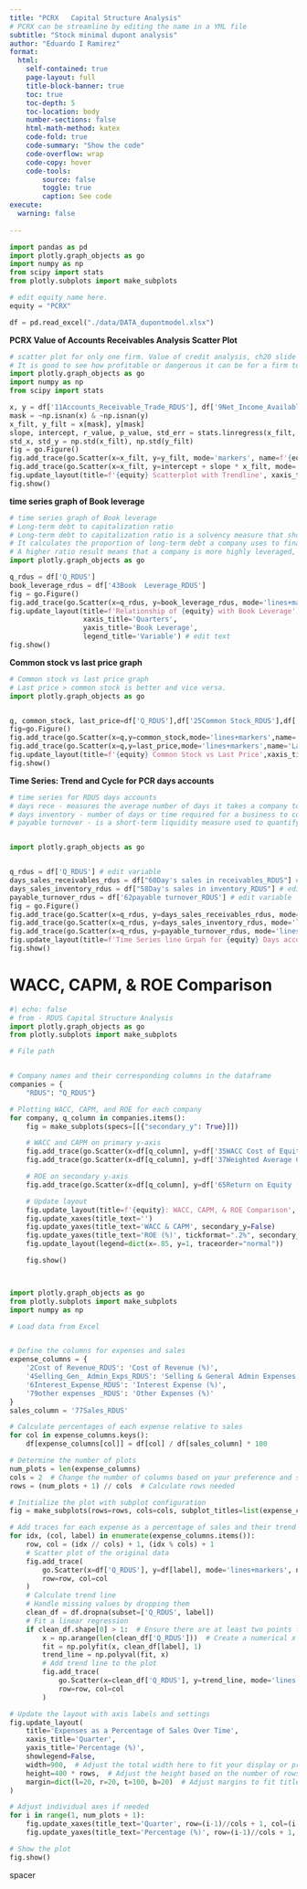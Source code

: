 ```yaml
---
title: "PCRX   Capital Structure Analysis" 
# PCRX can be streamline by editing the name in a YML file
subtitle: "Stock minimal dupont analysis"
author: "Eduardo I Ramirez"
format:
  html:
    self-contained: true
    page-layout: full
    title-block-banner: true
    toc: true
    toc-depth: 5
    toc-location: body
    number-sections: false
    html-math-method: katex
    code-fold: true
    code-summary: "Show the code"
    code-overflow: wrap
    code-copy: hover
    code-tools:
        source: false
        toggle: true
        caption: See code
execute: 
  warning: false
    
---
```



```python
import pandas as pd
import plotly.graph_objects as go
import numpy as np
from scipy import stats
from plotly.subplots import make_subplots

# edit equity name here.    
equity = "PCRX" 

df = pd.read_excel("./data/DATA_dupontmodel.xlsx")

```




__PCRX Value of Accounts Receivables Analysis Scatter Plot__
```python
# scatter plot for only one firm. Value of credit analysis, ch20 slide 18
# It is good to see how profitable or dangerous it can be for a firm to increase accounts receivable. 
import plotly.graph_objects as go
import numpy as np
from scipy import stats

x, y = df['11Accounts_Receivable_Trade_RDUS'], df['9Net_Income_Available_to_Common_RDUS']
mask = ~np.isnan(x) & ~np.isnan(y)
x_filt, y_filt = x[mask], y[mask]
slope, intercept, r_value, p_value, std_err = stats.linregress(x_filt, y_filt)
std_x, std_y = np.std(x_filt), np.std(y_filt)
fig = go.Figure()
fig.add_trace(go.Scatter(x=x_filt, y=y_filt, mode='markers', name=f'{equity} Data'))
fig.add_trace(go.Scatter(x=x_filt, y=intercept + slope * x_filt, mode='lines', name='Trendline', line=dict(color='red', dash='dash')))
fig.update_layout(title=f'{equity} Scatterplot with Trendline', xaxis_title='Accounts Receivable', yaxis_title='Net Income', showlegend=False, annotations=[dict(x=np.max(x_filt), y=np.min(y_filt), xref='x', yref='y', text=f'Y = {slope:.2f}X + {intercept:.2f}<br>R² = {r_value**2:.2f}<br>St_Dev X:{std_x:.0f} St_Dev Y:{std_y:.0f}', showarrow=False)])
fig.show()


```







__time series graph of Book leverage__


```python
# time series graph of Book leverage 
# Long-term debt to capitalization ratio
# Long-term debt to capitalization ratio is a solvency measure that shows the degree of financial leverage a firm takes on.
# It calculates the proportion of long-term debt a company uses to finance its assets, relative to the amount of equity used for the same purpose.
# A higher ratio result means that a company is more highly leveraged, which carries a higher risk of insolvency.
import plotly.graph_objects as go

q_rdus = df['Q_RDUS'] 
book_leverage_rdus = df['43Book  Leverage_RDUS']
fig = go.Figure()
fig.add_trace(go.Scatter(x=q_rdus, y=book_leverage_rdus, mode='lines+markers', name='Book Leverage'))
fig.update_layout(title=f'Relationship of {equity} with Book Leverage',
                  xaxis_title='Quarters',
                  yaxis_title='Book Leverage',
                  legend_title='Variable') # edit text
fig.show()
```



__Common stock vs last price graph__
```python
# Common stock vs last price graph
# Last price > common stock is better and vice versa.  
import plotly.graph_objects as go


q, common_stock, last_price=df['Q_RDUS'],df['25Common Stock_RDUS'],df['24Last Price_RDUS']
fig=go.Figure()
fig.add_trace(go.Scatter(x=q,y=common_stock,mode='lines+markers',name='Common Stock'))
fig.add_trace(go.Scatter(x=q,y=last_price,mode='lines+markers',name='Last Price',yaxis='y2'))
fig.update_layout(title=f'{equity} Common Stock vs Last Price',xaxis_title='Quarters',yaxis=dict(title='Common Stock (in thousands)',side='left'),yaxis2=dict(title='Last Price',side='right',overlaying='y',showgrid=False),legend_title='Variable')
fig.show()
```




__Time Series: Trend and Cycle for PCR days accounts__
```python
# time series for RDUS days accounts 
# days rece - measures the average number of days it takes a company to collect payment for a sale 
# days inventory - number of days or time required for a business to convert its inventory into sales.
# payable turnover - is a short-term liquidity measure used to quantify the rate at which a company pays off its suppliers.


import plotly.graph_objects as go


q_rdus = df['Q_RDUS'] # edit variable
days_sales_receivables_rdus = df["60Day's sales in receivables_RDUS"] # edit variable
days_sales_inventory_rdus = df["58Day's sales in inventory_RDUS"] # edit variable
payable_turnover_rdus = df['62payable turnover_RDUS'] # edit variable
fig = go.Figure()
fig.add_trace(go.Scatter(x=q_rdus, y=days_sales_receivables_rdus, mode='lines+markers', name="Receivables")) # edit names/titles
fig.add_trace(go.Scatter(x=q_rdus, y=days_sales_inventory_rdus, mode='lines+markers', name="Inventory")) # edit names/titles
fig.add_trace(go.Scatter(x=q_rdus, y=payable_turnover_rdus, mode='lines+markers', name='Payable')) # edit names/titles
fig.update_layout(title=f'Time Series line Grpah for {equity} Days accounts variables: Receivables, Inventory, and Payables', xaxis_title='', yaxis=dict(title="Days", side='left'), legend_title='Variable') # edit names/titles
fig.show()

```







# WACC, CAPM, & ROE Comparison

```python
#| echo: false
# from - RDUS Capital Structure Analysis
import plotly.graph_objects as go
from plotly.subplots import make_subplots

# File path


# Company names and their corresponding columns in the dataframe
companies = {
    "RDUS": "Q_RDUS"}

# Plotting WACC, CAPM, and ROE for each company
for company, q_column in companies.items():
    fig = make_subplots(specs=[[{"secondary_y": True}]])

    # WACC and CAPM on primary y-axis
    fig.add_trace(go.Scatter(x=df[q_column], y=df['35WACC Cost of Equity_' + company], name='CAPM'), secondary_y=False)
    fig.add_trace(go.Scatter(x=df[q_column], y=df['37Weighted Average Cost of Cap_' + company], name='WACC'), secondary_y=False)

    # ROE on secondary y-axis
    fig.add_trace(go.Scatter(x=df[q_column], y=df['65Return on Equity (ROE)_' + company], name='ROE'), secondary_y=True)

    # Update layout
    fig.update_layout(title=f'{equity}: WACC, CAPM, & ROE Comparison', title_x=0.5)
    fig.update_xaxes(title_text='')
    fig.update_yaxes(title_text='WACC & CAPM', secondary_y=False)
    fig.update_yaxes(title_text='ROE (%)', tickformat=".2%", secondary_y=True)
    fig.update_layout(legend=dict(x=.85, y=1, traceorder="normal"))

    fig.show()




```






```python

import plotly.graph_objects as go
from plotly.subplots import make_subplots
import numpy as np

# Load data from Excel


# Define the columns for expenses and sales
expense_columns = {
    '2Cost of Revenue_RDUS': 'Cost of Revenue (%)',
    '4Selling_Gen_ Admin_Exps_RDUS': 'Selling & General Admin Expenses (%)',
    '6Interest_Expense_RDUS': 'Interest Expense (%)',
    '79other expenses _RDUS': 'Other Expenses (%)'
}
sales_column = '77Sales_RDUS'

# Calculate percentages of each expense relative to sales
for col in expense_columns.keys():
    df[expense_columns[col]] = df[col] / df[sales_column] * 100

# Determine the number of plots
num_plots = len(expense_columns)
cols = 2  # Change the number of columns based on your preference and screen size
rows = (num_plots + 1) // cols  # Calculate rows needed

# Initialize the plot with subplot configuration
fig = make_subplots(rows=rows, cols=cols, subplot_titles=list(expense_columns.values()))

# Add traces for each expense as a percentage of sales and their trend lines
for idx, (col, label) in enumerate(expense_columns.items()):
    row, col = (idx // cols) + 1, (idx % cols) + 1
    # Scatter plot of the original data
    fig.add_trace(
        go.Scatter(x=df['Q_RDUS'], y=df[label], mode='lines+markers', name=label),
        row=row, col=col
    )
    # Calculate trend line
    # Handle missing values by dropping them
    clean_df = df.dropna(subset=['Q_RDUS', label])
    # Fit a linear regression
    if clean_df.shape[0] > 1:  # Ensure there are at least two points for regression
        x = np.arange(len(clean_df['Q_RDUS']))  # Create a numerical x axis for regression
        fit = np.polyfit(x, clean_df[label], 1)
        trend_line = np.polyval(fit, x)
        # Add trend line to the plot
        fig.add_trace(
            go.Scatter(x=clean_df['Q_RDUS'], y=trend_line, mode='lines', name=f'Trend of {label}', line=dict(color='red')),
            row=row, col=col
        )

# Update the layout with axis labels and settings
fig.update_layout(
    title='Expenses as a Percentage of Sales Over Time',
    xaxis_title='Quarter',
    yaxis_title='Percentage (%)',
    showlegend=False,
    width=900,  # Adjust the total width here to fit your display or presentation medium
    height=400 * rows,  # Adjust the height based on the number of rows
    margin=dict(l=20, r=20, t=100, b=20)  # Adjust margins to fit titles and axis labels
)

# Adjust individual axes if needed
for i in range(1, num_plots + 1):
    fig.update_xaxes(title_text='Quarter', row=(i-1)//cols + 1, col=(i-1)%cols + 1)
    fig.update_yaxes(title_text='Percentage (%)', row=(i-1)//cols + 1, col=(i-1)%cols + 1)

# Show the plot
fig.show()


```











spacer
